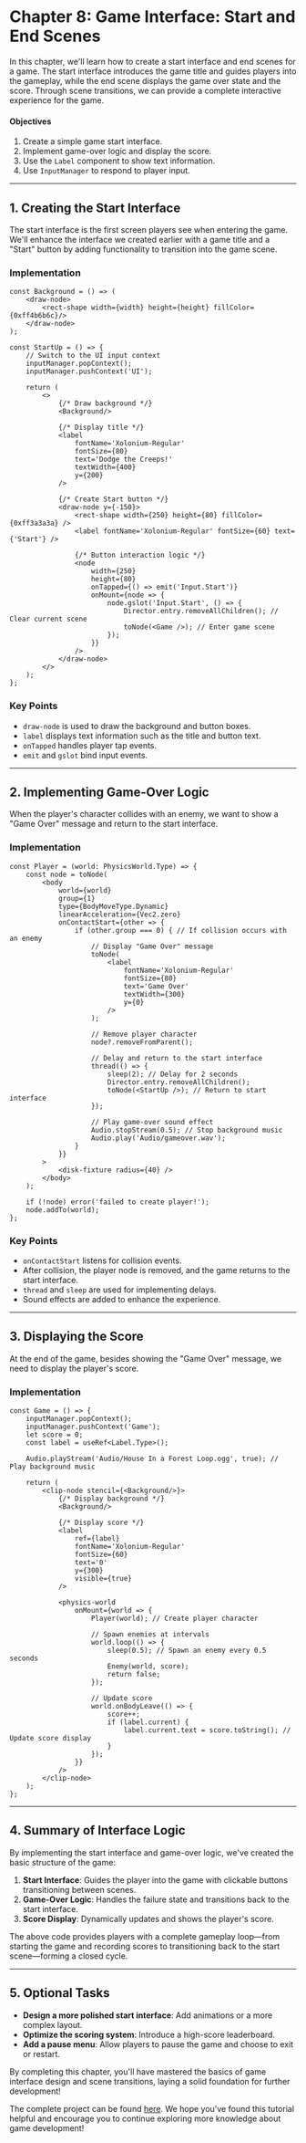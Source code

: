 
# Chapter 8: Game Interface: Start and End Scenes

In this chapter, we'll learn how to create a start interface and end scenes for a game. The start interface introduces the game title and guides players into the gameplay, while the end scene displays the game over state and the score. Through scene transitions, we can provide a complete interactive experience for the game.

#### **Objectives**

1. Create a simple game start interface.
2. Implement game-over logic and display the score.
3. Use the `Label` component to show text information.
4. Use `InputManager` to respond to player input.

---

## 1. Creating the Start Interface

The start interface is the first screen players see when entering the game. We'll enhance the interface we created earlier with a game title and a "Start" button by adding functionality to transition into the game scene.

### **Implementation**

```tsx title="dodge_the_creeps/init.tsx"
const Background = () => (
	<draw-node>
		<rect-shape width={width} height={height} fillColor={0xff4b6b6c}/>
	</draw-node>
);

const StartUp = () => {
	// Switch to the UI input context
	inputManager.popContext();
	inputManager.pushContext('UI');

	return (
		<>
			{/* Draw background */}
			<Background/>

			{/* Display title */}
			<label
				fontName='Xolonium-Regular'
				fontSize={80}
				text='Dodge the Creeps!'
				textWidth={400}
				y={200}
			/>

			{/* Create Start button */}
			<draw-node y={-150}>
				<rect-shape width={250} height={80} fillColor={0xff3a3a3a} />
				<label fontName='Xolonium-Regular' fontSize={60} text={'Start'} />

				{/* Button interaction logic */}
				<node
					width={250}
					height={80}
					onTapped={() => emit('Input.Start')}
					onMount={node => {
						node.gslot('Input.Start', () => {
							Director.entry.removeAllChildren(); // Clear current scene
							toNode(<Game />); // Enter game scene
						});
					}}
				/>
			</draw-node>
		</>
	);
};
```

### **Key Points**

- `draw-node` is used to draw the background and button boxes.
- `label` displays text information such as the title and button text.
- `onTapped` handles player tap events.
- `emit` and `gslot` bind input events.

---

## 2. Implementing Game-Over Logic

When the player's character collides with an enemy, we want to show a "Game Over" message and return to the start interface.

### **Implementation**

```tsx title="dodge_the_creeps/init.tsx"
const Player = (world: PhysicsWorld.Type) => {
	const node = toNode(
		<body
			world={world}
			group={1}
			type={BodyMoveType.Dynamic}
			linearAcceleration={Vec2.zero}
			onContactStart={other => {
				if (other.group === 0) { // If collision occurs with an enemy
					// Display "Game Over" message
					toNode(
						<label
							fontName='Xolonium-Regular'
							fontSize={80}
							text='Game Over'
							textWidth={300}
							y={0}
						/>
					);

					// Remove player character
					node?.removeFromParent();

					// Delay and return to the start interface
					thread(() => {
						sleep(2); // Delay for 2 seconds
						Director.entry.removeAllChildren();
						toNode(<StartUp />); // Return to start interface
					});

					// Play game-over sound effect
					Audio.stopStream(0.5); // Stop background music
					Audio.play('Audio/gameover.wav');
				}
			}}
		>
			<disk-fixture radius={40} />
		</body>
	);

	if (!node) error('failed to create player!');
	node.addTo(world);
};
```

### **Key Points**

- `onContactStart` listens for collision events.
- After collision, the player node is removed, and the game returns to the start interface.
- `thread` and `sleep` are used for implementing delays.
- Sound effects are added to enhance the experience.

---

## 3. Displaying the Score

At the end of the game, besides showing the "Game Over" message, we need to display the player's score.

### **Implementation**

```tsx title="dodge_the_creeps/init.tsx"
const Game = () => {
	inputManager.popContext();
	inputManager.pushContext('Game');
	let score = 0;
	const label = useRef<Label.Type>();

	Audio.playStream('Audio/House In a Forest Loop.ogg', true); // Play background music

	return (
		<clip-node stencil={<Background/>}>
			{/* Display background */}
			<Background/>

			{/* Display score */}
			<label
				ref={label}
				fontName='Xolonium-Regular'
				fontSize={60}
				text='0'
				y={300}
				visible={true}
			/>

			<physics-world
				onMount={world => {
					Player(world); // Create player character

					// Spawn enemies at intervals
					world.loop(() => {
						sleep(0.5); // Spawn an enemy every 0.5 seconds
						Enemy(world, score);
						return false;
					});

					// Update score
					world.onBodyLeave(() => {
						score++;
						if (label.current) {
							label.current.text = score.toString(); // Update score display
						}
					});
				}}
			/>
		</clip-node>
	);
};
```

---

## 4. Summary of Interface Logic

By implementing the start interface and game-over logic, we've created the basic structure of the game:

1. **Start Interface**: Guides the player into the game with clickable buttons transitioning between scenes.
2. **Game-Over Logic**: Handles the failure state and transitions back to the start interface.
3. **Score Display**: Dynamically updates and shows the player's score.

The above code provides players with a complete gameplay loop—from starting the game and recording scores to transitioning back to the start scene—forming a closed cycle.

---

## 5. Optional Tasks

- **Design a more polished start interface**: Add animations or a more complex layout.
- **Optimize the scoring system**: Introduce a high-score leaderboard.
- **Add a pause menu**: Allow players to pause the game and choose to exit or restart.

By completing this chapter, you'll have mastered the basics of game interface design and scene transitions, laying a solid foundation for further development!

The complete project can be found [here](https://github.com/IppClub/Dora-Demo/tree/main/dodge_the_creeps). We hope you've found this tutorial helpful and encourage you to continue exploring more knowledge about game development!
